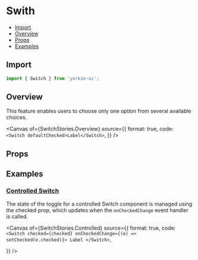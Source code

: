 # Swith


<Meta of={SwitchStories} />

- [Import](#import)
- [Overview](#overview)
- [Props](#props)
- [Examples](#examples)

## Import

```jsx
import { Switch } from 'yorkie-ui';
```

## Overview

This feature enables users to choose only one option from several available choices.

<Canvas
  of={SwitchStories.Overview}
  source={{
    format: true,
    code: `
      <Switch defaultChecked>Label</Switch>
    `,
  }}
/>

## Props

<Controls />

## Examples

### [Controlled Switch](#controlled-switch)

The state of the toggle for a controlled Switch component is managed using the checked prop, which updates when the `onCheckedChange` event handler is called.

<Canvas
  of={SwitchStories.Controlled}
  source={{
    format: true,
    code: `
      <Switch checked={checked} onCheckedChange={(e) => setChecked(e.checked)}>
        Label
      </Switch>
    `,

}}
/>
